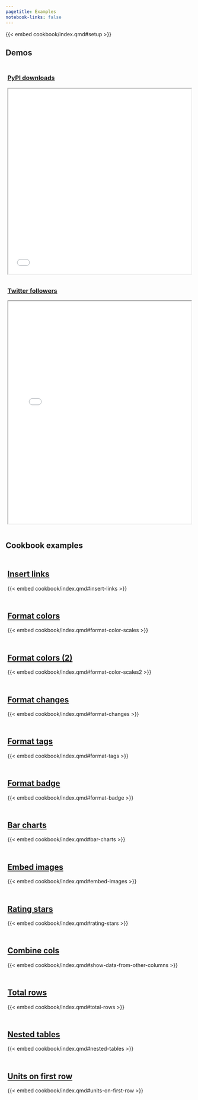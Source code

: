```yaml
---
pagetitle: Examples
notebook-links: false
---
```



<style>
.column-page .example {
    padding: 5px;
}

iframe {
    overflow: hidden;
}
</style>





{{< embed cookbook/index.qmd#setup >}}

:::::: {.column-page}

## Demos

::::: {.grid}
:::{.g-col-lg-6 .g-col-12 .example}
### [PyPI downloads](./pypi-downloads)
<iframe src="./demo_snippets/pypi-downloads.html" width="100%" height="500px" scrolling="no"></iframe>
:::

:::{.g-col-lg-6 .g-col-12 .example}
### [Twitter followers](./twitter-followers.qmd)
<iframe src="./demo_snippets/twitter-followers.html" width="100%" height="600px" scrolling="no"></iframe>
:::

:::::

::::: {.grid}

:::{.g-col-lg-3 .g-col-12 .example .shrink-example}



:::

:::::


## Cookbook examples

::::: {.grid}

:::{.g-col-lg-3 .g-col-12 .example .shrink-example}
## [Insert links](./cookbook/index.qmd#insert-links)
{{< embed cookbook/index.qmd#insert-links >}}
:::

:::{.g-col-lg-3 .g-col-12 .example .shrink-example}
## [Format colors](./cookbook/index.qmd#single-column)
{{< embed cookbook/index.qmd#format-color-scales >}}
:::

:::{.g-col-lg-3 .g-col-12 .example .shrink-example}
## [Format colors (2)](./cookbook/index.qmd#grid)
{{< embed cookbook/index.qmd#format-color-scales2 >}}
:::


:::{.g-col-lg-3 .g-col-12 .example .shrink-example}
## [Format changes](./cookbook/index.qmd#format-changes)
{{< embed cookbook/index.qmd#format-changes >}}
:::

:::{.g-col-lg-3 .g-col-12 .example .shrink-example}
## [Format tags](./cookbook/index.qmd#format-tags-and-badges)
{{< embed cookbook/index.qmd#format-tags >}}
:::

:::{.g-col-lg-3 .g-col-12 .example .shrink-example}
## [Format badge](./cookbook/index.qmd#format-tags-and-badges)
{{< embed cookbook/index.qmd#format-badge >}}
:::

:::{.g-col-lg-3 .g-col-12 .example .shrink-example}
## [Bar charts](./cookbook/index.qmd#bar-charts)
{{< embed cookbook/index.qmd#bar-charts >}}
:::

:::{.g-col-lg-3 .g-col-12 .example .shrink-example}
## [Embed images](./cookbook/index.qmd#embed-images)
{{< embed cookbook/index.qmd#embed-images >}}
:::

:::{.g-col-lg-3 .g-col-12 .example .shrink-example}
## [Rating stars](./cookbook/index.qmd#rating-stars)
{{< embed cookbook/index.qmd#rating-stars >}}
:::

:::{.g-col-lg-3 .g-col-12 .example .shrink-example}
## [Combine cols](./cookbook/index.qmd#show-data-from-other-columns)
{{< embed cookbook/index.qmd#show-data-from-other-columns >}}
:::

:::{.g-col-lg-3 .g-col-12 .example .shrink-example}
## [Total rows](./cookbook/index.qmd#total-rows)
{{< embed cookbook/index.qmd#total-rows >}}
:::

:::{.g-col-lg-3 .g-col-12 .example .shrink-example}
## [Nested tables](./cookbook/index.qmd#nested-tables)
{{< embed cookbook/index.qmd#nested-tables >}}
:::

:::{.g-col-lg-3 .g-col-12 .example .shrink-example}
## [Units on first row](./cookbook/index.qmd#units-on-first-row)
{{< embed cookbook/index.qmd#units-on-first-row >}}
:::


:::::
::::::


